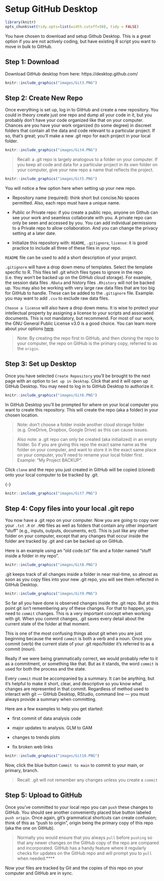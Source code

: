 # Setup GitHub Desktop {#Desk3}

```r

library(knitr)
opts_chunk$set(tidy.opts=list(width.cutoff=50), tidy = FALSE)

``` 

You have chosen to download and setup Github Desktop. This is a great option if you are not actively coding, but have existing R script you want to move in bulk to GitHub. 

## Step 1: Download {#Desk3.1}

Download GitHub desktop from here: https://desktop.github.com/ 

```r
knitr::include_graphics("images/Git3.PNG")
```

## Step 2: Create New Repo {#Desk3.2}

Once everything is set up, log in to GitHub and create a new repository. You could in theory create just one repo and dump all your code in it, but you probably don’t have your code organized like that on your computer. Chances are you have your work organized (to some degree) in discreet folders that contain all the data and code relevant to a particular project. If so, that’s great; you’ll make a new .git repo for each project in your local folder.

```r
knitr::include_graphics("images/Git4.PNG")
```

> Recall: a .git repo is largely analogous to a folder on your computer. If you keep all code and data for a particular project in its own folder on your computer, give your new repo a name that reflects the project. 

```r
knitr::include_graphics("images/Git5.PNG")
```

You will notice a few option here when setting up your new repo. 

- Repository name (required): think short but concise.No spaces permitted. Also, each repo must have a unique name. 

- Public or Private repo: if you create a public repo, anyone on Github can see your work and seamless collaborate with you. A private repo can only be seen and accessed by you. You can add individual permissions to a Private repo to allow collaboration. And you can change the privacy setting at a later date.  

- Initialize this repository with: `README`, `.gitignore`, `license`: it is good practice to include all three of these files in your repo. 

`README` file can be used to add a short description of your project. 

`.gitignore` will have a drop down menu of templates. Select the template specific to R. This files tell .git which files types to ignore in the repo (i.e. they won't be backed up on the GitHub cloud storage). For example, the session data files `.RData` and history files `.Rhistory` will not be backed up. You may also be working with very large raw data files that are too big for GitHub to handle. These can be added to the `.gitignore` file. Example: you may want to add `.csv` to exclude raw data files. 

`Choose a license` will also have a drop down menu. It is wise to protect your intellectual property by assigning a license to your scripts and associated documents. This is not mandatory, but recommend. For most of our work, the GNU General Public License v3.0 is a good choice. You can learn more about your options [here](https://docs.github.com/en/repositories/managing-your-repositorys-settings-and-features/customizing-your-repository/licensing-a-repository). 

> Note: By creating the repo first in GitHub, and then cloning the repo to your computer, the repo on GitHub is the primary copy, referred to as the `origin`.
 

## Step 3: Set up Desktop {#Desk3.3}

Once you have selected `Create Repository` you’ll be brought to the next page with an option to `Set up in Desktop`. Click that and it will open up GitHub Desktop. You may need to log in to GitHub Desktop to authorize it.

```r
knitr::include_graphics("images/Git6.PNG")
```

In GitHub Desktop you’ll be prompted for where on your local computer you want to create this repository. This will create the repo (aka a folder) in your chosen location.

> Note: don’t choose a folder inside another cloud storage folder (e.g. OneDrive, Dropbox, Google Drive) as this can cause issues.

>Also note: a .git repo can only be created (aka initialized) in an empty folder. So if you are giving this repo the exact same name as the folder on your computer, and want to store it in the exact same place on your computer, you’ll need to rename your local folder first. Example: “My Project BACKUP”.

Click `clone` and the repo you just created in GitHub will be copied (cloned) onto your local computer to be tracked by .git. 

{-}
```r
knitr::include_graphics("images/Git7.PNG")
```

## Step 4: Copy files into your local .git repo {#Desk3.4}

You now have a .git repo on your computer. Now you are going to copy over your `.txt` `.R` or `.RMD` files as well as folders that contain any other important "stuff" (e.g., inputs, outputs, documents, ect). This is just like any other folder on your computer, except that any changes that occur inside the folder are tracked by .git and can be backed up on GitHub. 

Here is an example using an "old code.txt" file and a folder named "stuff inside a folder in my repo". 

```r
knitr::include_graphics("images/Git8.PNG")
```

.git keeps track of all changes inside a folder in near real-time, so almost as soon as you copy files into your new .git repo, you will see them reflected in GitHub Desktop. 

```r
knitr::include_graphics("images/Git9.PNG")
```

So far all you have done is observed changes inside the .git repo. But at this point git isn’t remembering any of these changes. For that to happen, you need to `commit` changes. This is a very important concept when working with git. When you commit changes, .git saves every detail about the current state of the folder at that moment. 

This is one of the most confusing things about git when you are just beginning because the word `commit` is both a verb and a noun. Once you commit (verb) the current state of your .git repo/folder it’s referred to as a commit (noun).

Really if we were being grammatically correct, we would probably refer to it as a commitment, or something like that. But as it stands, the word `commit` is used for both the process and the state. 

Every `commit` must be accompanied by a summary. It can be anything, but it’s helpful to make it short, clear, and descriptive so you know what changes are represented in that commit. Regardless of method used to interact with git --- GitHub Desktop, RStudio, command line --- you must always provide a summary when committing.

Here are a few examples to help you get started: 

- first commit of data analysis code

- major updates to analysis. GLM to GAM

- changes to trends plots

- fix broken web links

```r
knitr::include_graphics("images/Git10.PNG")
```

Now, click the blue button `Commit to main` to commit to your main, or primary, branch. 

> Recall: .git will not remember any changes unless you create a `commit`

## Step 5: Upload to GitHub {#Desk3.5}

Once you’ve committed to your local repo you can `push` these changes to GitHub. You should see another conveniently placed blue button labeled `push origin`. Once again, git’s grammatical shortcuts can create confusion; think of this as “push to origin”, origin being the primary copy of this repo (aka the one on GitHub).

> Normally you would ensure that you always `pull` before `pushing` so that any newer changes on the GitHub copy of the repo are compared and incorporated. GitHub has a handy feature where it regularly checks for updates on the GitHub repo and will prompt you to `pull` when needed.****

Now your files are tracked by Git and the copies of this repo on your computer and GitHub are in sync.

